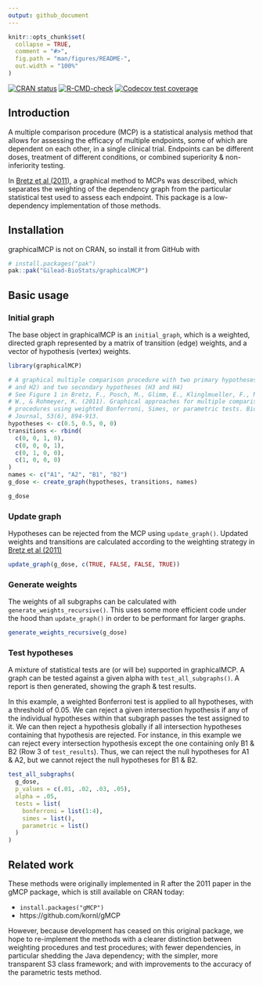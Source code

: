```yaml
---
output: github_document
---
```


<!-- README.md is generated from README.Rmd. Please edit that file -->

```r
knitr::opts_chunk$set(
  collapse = TRUE,
  comment = "#>",
  fig.path = "man/figures/README-",
  out.width = "100%"
)
```

<!-- badges: start -->
[![CRAN status](https://www.r-pkg.org/badges/version/graphicalMCP)](https://cran.r-project.org/package=graphicalMCP)
[![R-CMD-check](https://github.com/Gilead-BioStats/graphicalMCP/workflows/R-CMD-check-main/badge.svg)](https://github.com/Gilead-BioStats/graphicalMCP/actions)
[![Codecov test coverage](https://codecov.io/gh/Gilead-BioStats/graphicalMCP/branch/s3-graph_mcp/graph/badge.svg)](https://app.codecov.io/gh/Gilead-BioStats/graphicalMCP?branch=s3-graph_mcp)
<!-- badges: end -->

## Introduction

A multiple comparison procedure (MCP) is a statistical analysis method that allows for assessing the efficacy of multiple endpoints, some of which are dependent on each other, in a single clinical trial. Endpoints can be different doses, treatment of different conditions, or combined superiority & non-inferiority testing.

In [Bretz et al (2011)](https://onlinelibrary.wiley.com/doi/10.1002/bimj.201000239), a graphical method to MCPs was described, which separates the weighting of the dependency graph from the particular statistical test used to assess each endpoint. This package is a low-dependency implementation of those methods.

## Installation

graphicalMCP is not on CRAN, so install it from GitHub with

```r
# install.packages("pak")
pak::pak("Gilead-BioStats/graphicalMCP")
```

## Basic usage

### Initial graph

The base object in graphicalMCP is an `initial_graph`, which is a weighted, directed graph represented by a matrix of transition (edge) weights, and a vector of hypothesis (vertex) weights.

```r
library(graphicalMCP)

# A graphical multiple comparison procedure with two primary hypotheses (H1
# and H2) and two secondary hypotheses (H3 and H4)
# See Figure 1 in Bretz, F., Posch, M., Glimm, E., Klinglmueller, F., Maurer,
# W., & Rohmeyer, K. (2011). Graphical approaches for multiple comparison
# procedures using weighted Bonferroni, Simes, or parametric tests. Biometrical
# Journal, 53(6), 894-913.
hypotheses <- c(0.5, 0.5, 0, 0)
transitions <- rbind(
  c(0, 0, 1, 0),
  c(0, 0, 0, 1),
  c(0, 1, 0, 0),
  c(1, 0, 0, 0)
)
names <- c("A1", "A2", "B1", "B2")
g_dose <- create_graph(hypotheses, transitions, names)

g_dose
```

### Update graph

Hypotheses can be rejected from the MCP using `update_graph()`. Updated weights and transitions are calculated according to the weighting strategy in [Bretz et al (2011)](https://onlinelibrary.wiley.com/doi/10.1002/bimj.201000239)

```r
update_graph(g_dose, c(TRUE, FALSE, FALSE, TRUE))
```

### Generate weights

The weights of all subgraphs can be calculated with `generate_weights_recursive()`. This uses some more efficient code under the hood than `update_graph()` in order to be performant for larger graphs.

```r
generate_weights_recursive(g_dose)
```

### Test hypotheses

A mixture of statistical tests are (or will be) supported in graphicalMCP. A graph can be tested against a given alpha with `test_all_subgraphs()`. A report is then generated, showing the graph & test results.

In this example, a weighted Bonferroni test is applied to all hypotheses, with a threshold of 0.05. We can reject a given intersection hypothesis if any of the individual hypotheses within that subgraph passes the test assigned to it. We can then reject a hypothesis globally if all intersection hypotheses containing that hypothesis are rejected. For instance, in this example we can reject every intersection hypothesis except the one containing only B1 & B2 (Row 3 of `test_results`). Thus, we can reject the null hypotheses for A1 & A2, but we cannot reject the null hypotheses for B1 & B2.

```r
test_all_subgraphs(
  g_dose,
  p_values = c(.01, .02, .03, .05),
  alpha = .05,
  tests = list(
    bonferroni = list(1:4),
    simes = list(),
    parametric = list()
  )
)
```

## Related work

These methods were originally implemented in R after the 2011 paper in the gMCP package, which is still available on CRAN today:

- `install.packages("gMCP")`
- https://github.com/kornl/gMCP

However, because development has ceased on this original package, we hope to re-implement the methods with a clearer distinction between weighting procedures and test procedures; with fewer dependencies, in particular shedding the Java dependency; with the simpler, more transparent S3 class framework; and with improvements to the accuracy of the parametric tests method.
